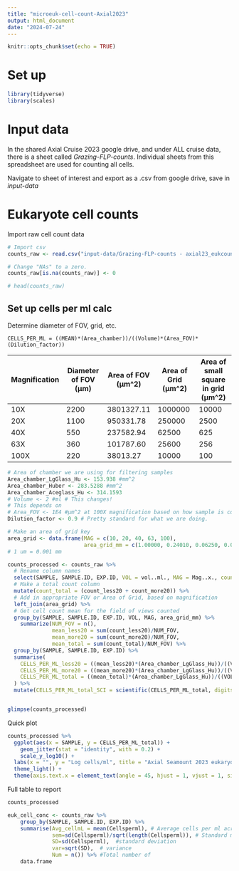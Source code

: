 ```yaml
---
title: "microeuk-cell-count-Axial2023"
output: html_document
date: "2024-07-24"
---
```


```r
knitr::opts_chunk$set(echo = TRUE)
```

# Set up

```r
library(tidyverse)
library(scales)
```

# Input data

In the shared Axial Cruise 2023 google drive, and under ALL cruise data, there is a sheet called *Grazing-FLP-counts*. Individual sheets from this spreadsheet are used for counting all cells.

Navigate to sheet of interest and export as a .csv from google drive, save in *input-data*

# Eukaryote cell counts

Import raw cell count data

```r
# Import csv
counts_raw <- read.csv("input-data/Grazing-FLP-counts - axial23_eukcounts.csv")

# Change "NAs" to a zero.
counts_raw[is.na(counts_raw)] <- 0

# head(counts_raw)
```

## Set up cells per ml calc

Determine diameter of FOV, grid, etc.

```
CELLS_PER_ML = ((MEAN)*(Area_chamber))/((Volume)*(Area_FOV)*(Dilution_factor))
```

| Magnification | Diameter of FOV (µm) | Area of FOV (µm\^2) | Area of Grid (µm\^2) | Area of small square in grid (µm\^2) |
|---------------|---------------|---------------|---------------|---------------|
| 10X           | 2200                 | 3801327.11          | 1000000              | 10000                                |
| 20X           | 1100                 | 950331.78           | 250000               | 2500                                 |
| 40X           | 550                  | 237582.94           | 62500                | 625                                  |
| 63X           | 360                  | 101787.60           | 25600                | 256                                  |
| 100X          | 220                  | 38013.27            | 10000                | 100                                  |

```r
# Area of chamber we are using for filtering samples
Area_chamber_LgGlass_Hu <- 153.938 #mm^2
Area_chamber_Huber <- 283.5288 #mm^2
Area_chamber_Aceglass_Hu <- 314.1593
# Volume <- 2 #ml # This changes!
# This depends on 
# Area_FOV <- 1E4 #µm^2 at 100X magnification based on how sample is counted.
Dilution_factor <- 0.9 # Pretty standard for what we are doing.

# Make an area of grid key
area_grid <- data.frame(MAG = c(10, 20, 40, 63, 100),
                        area_grid_mm = c(1.00000, 0.24010, 0.06250, 0.02560, 0.01000))
# 1 um = 0.001 mm
```

```r
counts_processed <- counts_raw %>% 
  # Rename column names
  select(SAMPLE, SAMPLE.ID, EXP.ID, VOL = vol..ml., MAG = Mag..x., count_less20 = X.20um..no.FLP, count_more20 = X.20um..no.FLP.1) %>% 
  # Make a total count column
  mutate(count_total = (count_less20 + count_more20)) %>% 
  # Add in appropriate FOV or Area of Grid, based on magnification
  left_join(area_grid) %>% 
  # Get cell count mean for the field of views counted
  group_by(SAMPLE, SAMPLE.ID, EXP.ID, VOL, MAG, area_grid_mm) %>% 
    summarize(NUM_FOV = n(),
              mean_less20 = sum(count_less20)/NUM_FOV,
              mean_more20 = sum(count_more20)/NUM_FOV,
              mean_total = sum(count_total)/NUM_FOV) %>% 
  group_by(SAMPLE, SAMPLE.ID, EXP.ID) %>% 
  summarise(
    CELLS_PER_ML_less20 = ((mean_less20)*(Area_chamber_LgGlass_Hu))/((VOL)*(area_grid_mm)*(Dilution_factor)),
    CELLS_PER_ML_more20 = ((mean_more20)*(Area_chamber_LgGlass_Hu))/((VOL)*(area_grid_mm)*(Dilution_factor)),
    CELLS_PER_ML_total = ((mean_total)*(Area_chamber_LgGlass_Hu))/((VOL)*(area_grid_mm)*(Dilution_factor))
  ) %>% 
  mutate(CELLS_PER_ML_total_SCI = scientific(CELLS_PER_ML_total, digits = 3))


glimpse(counts_processed)
```
Quick plot
```r
counts_processed %>% 
  ggplot(aes(x = SAMPLE, y = CELLS_PER_ML_total)) +
    geom_jitter(stat = "identity", with = 0.2) +
    scale_y_log10() +
  labs(x = "", y = "Log cells/ml", title = "Axial Seamount 2023 eukaryote cell counts") +
  theme_light() +
  theme(axis.text.x = element_text(angle = 45, hjust = 1, vjust = 1, size = 12))
```

Full table to report
```r
counts_processed
```


```r
euk_cell_conc <- counts_raw %>%
    group_by(SAMPLE, SAMPLE.ID, EXP.ID) %>%
    summarise(Avg_cellmL = mean(Cellsperml), # Average cells per ml across replicates
              sem=sd(Cellsperml)/sqrt(length(Cellsperml)), # Standard mean error
              SD=sd(Cellsperml),  #standard deviation
              var=sqrt(SD),  # variance
              Num = n()) %>% #Total number of 
    data.frame
```
